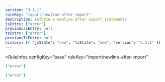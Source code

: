 ```yaml
---
version: "3.1.1"
ruleKey: "import/newline-after-import"
description: Enforce a newline after import statements
jsEntry: ["error"]
previousJsEntry: null
tsEntry: ["error"]
previousTsEntry: null
history: [{ "jsState": "new", "tsState": "new", "version": "3.1.1" }]
---
```


<RuleInfos 
  configKey="base" 
  ruleKey="import/newline-after-import" 
>

```json
["error"]
```

```json
["error"]
```

</RuleInfos>
